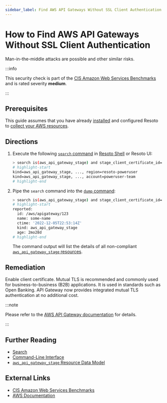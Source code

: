 ```yaml
---
sidebar_label: Find AWS API Gateways Without SSL Client Authentication
---
```


# How to Find AWS API Gateways Without SSL Client Authentication

Man-in-the-middle attacks are possible and other similar risks.

:::info

This security check is part of the [CIS Amazon Web Services Benchmarks](https://cisecurity.org/benchmark/amazon_web_services) and is rated severity **medium**.

:::

## Prerequisites

This guide assumes that you have already [installed](../../../getting-started/install-resoto/index.mdx) and configured Resoto to [collect your AWS resources](../../../how-to-guides/data-sources/collect-aws-resource-data.mdx).

## Directions

1. Execute the following [`search` command](../../../reference/cli/search.mdx) in [Resoto Shell](../../../reference/components/shell.mdx) or Resoto UI:

   ```bash
   > search is(aws_api_gateway_stage) and stage_client_certificate_id==null <-[2]- is(aws_api_gateway_rest_api)
   # highlight-start
   ​kind=aws_api_gateway_stage, ..., region=resoto-poweruser
   ​kind=aws_api_gateway_stage, ..., account=poweruser-team
   # highlight-end
   ```

2. Pipe the `search` command into the [`dump` command](../../../reference/cli/dump.mdx):

   ```bash
   > search is(aws_api_gateway_stage) and stage_client_certificate_id==null <-[2]- is(aws_api_gateway_rest_api) | dump
   # highlight-start
   ​reported:
   ​  id: /aws/apigateway/123
   ​  name: some-name
   ​  ctime: '2022-12-05T22:53:14Z'
   ​  kind: aws_api_gateway_stage
   ​  age: 2mo28d
   # highlight-end
   ```

   The command output will list the details of all non-compliant [`aws_api_gateway_stage` resources](../../../reference/unified-data-model/aws.mdx#aws_api_gateway_stage).

## Remediation

Enable client certificate. Mutual TLS is recommended and commonly used for business-to-business (B2B) applications. It is used in standards such as Open Banking. API Gateway now provides integrated mutual TLS authentication at no additional cost.

:::note

Please refer to the [AWS API Gateway documentation](https://aws.amazon.com/blogs/compute/introducing-mutual-tls-authentication-for-amazon-api-gateway) for details.

:::

## Further Reading

- [Search](../../../reference/search/index.mdx)
- [Command-Line Interface](../../../reference/cli/index.mdx)
- [`aws_api_gateway_stage` Resource Data Model](../../../reference/unified-data-model/aws.mdx#aws_api_gateway_stage)

## External Links

- [CIS Amazon Web Services Benchmarks](https://cisecurity.org/benchmark/amazon_web_services)
- [AWS Documentation](https://aws.amazon.com/blogs/compute/introducing-mutual-tls-authentication-for-amazon-api-gateway)
